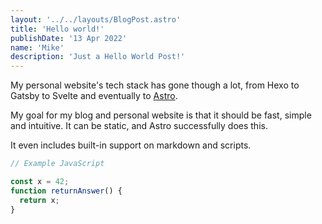 ```yaml
---
layout: '../../layouts/BlogPost.astro'
title: 'Hello world!'
publishDate: '13 Apr 2022'
name: 'Mike'
description: 'Just a Hello World Post!'
---
```


<Cool name={frontmatter.name}/>

My personal website's tech stack has gone though a lot,
from Hexo to Gatsby to Svelte and eventually to [Astro](https://astro.build).

My goal for my blog and personal website is that it should be fast, simple and intuitive. It can be static, and Astro successfully does this.

It even includes built-in support on markdown and scripts.

```javascript
// Example JavaScript

const x = 42;
function returnAnswer() {
  return x;
}

```
